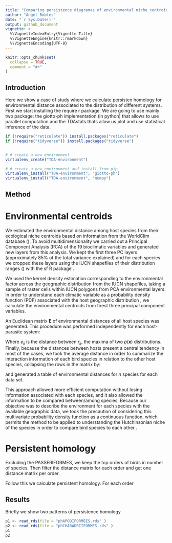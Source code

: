 ```yaml
---
title: "Comparing persistence diagramas of environmental niche centroids of rodents and birds"
author: "Angel Robles"
date: "`r Sys.Date()`"
output: github_document
vignette: >
  %\VignetteIndexEntry{Vignette Title}
  %\VignetteEngine{knitr::rmarkdown}
  %\VignetteEncoding{UTF-8}
---
```


```r
knitr::opts_chunk$set(
  collapse = TRUE,
  comment = "#>"
)
```

## Introduction



Here we show a case of study where we calculate persisten homology for environmental distance associated to the distribution of different systems.
First we start installing the require r package. We are going to use mainly two package: the giotto-ph implementation (in python) that allows to use parallel computation and the TDAstats thats allow us plot and use statistical inference of the data.

```r
if (!require("reticulate")) install.packages("reticulate")
if (!require("tidyverse")) install.packages("tidyverse")


# # create a new environment 
virtualenv_create("TDA-environment")

# # create a new environment and install from pip
virtualenv_install("TDA-environment", "giotto-ph")
virtualenv_install("TDA-environment", "numpy")


```

## Method

# Environmental centroids 

We estimated the environmental distance among host species from their ecological niche centroids based on information from the WorldClim database (\url{https://www.worldclim.org/}). 
To avoid multidimensionality we carried out a Principal Component Analysis (PCA) of the 19 bioclimatic variables and generated new  layers from this analysis. 
We kept the first three PC layers (approximately 85\% of the total variance explained) and for each species we cropped these layers using the IUCN shapefiles of their distribution ranges (\url{https://www.iucnredlist.org/resources/spatial-data-download}) with the sf R 
package
\cite{Pebesma2018sf}. 


We used the kernel density estimation corresponding to the environmental factor across the geographic distribution from the IUCN shapefiles, taking a sample of raster cells within IUCN polygons from PCA environmental layers. In order to understand each climatic variable as a probability density function (PDF) associated with the host geographic distribution \cite{zhang2018modelling}, we calculate the environmental centroids from firest three principal component variables.

An Euclidean matrix $\mathbf{E}$ of environmental distances of all host species was generated. This procedure was performed independently for each host-parasite system: 


\begin{equation}
    \begin{gathered}
    \mathbf{E} = (e_{ij}) \\
    e_{ij} = |r_i - r_j|
    \end{gathered}
\end{equation}

Where $e_{ij}$ is the distance between $r_{ij}$, the maxima of two $p(\mathbf{x})$ distributions. Finally, because the distances between hosts present a central tendency in most of the cases, we took the average distance in order to summarize the interaction information of each bird species in relation to the other host species, collapsing the rows in the matrix by:

\begin{equation}
    s(e)_n = \frac{\sum_{i\ne j}^{n} e_{ij}}{n}
\end{equation}

and generated a table of environmental distances for $n$ species for each data set. 

This approach allowed more efficient computation without losing information associated with each species, and it also allowed the information to be compared between/among species. Because our objective was to describe the environment for each species with the available geographic data, we took the precaution of considering this multivariate probability density function as a continuous function, which permits the method to be applied to understanding the Hutchinsonian niche of the species in order to compare bird species to each other \cite{qiao2017cautionary}. 

# Persistent homology
Excluding the PASSERIFORMES, we keep the top orders of birds in number of species. Then filter the distance matrix for each order and get one distance matrix per order.

Follow this we calculate persistent homology. For each order


## Results

Briefly we show two patterns of persistence homology

```r
p1 <- read_rds(file = "phAPODIFORMEES.rds" )
p2 <- read_rds(file = "phCHARADRIIFORMES.rds" )
p1
p2
```
